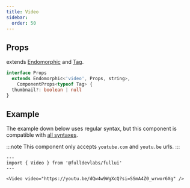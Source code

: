 ```yaml
---
title: Video
sidebar: 
  order: 50
---
```


## Props
extends [Endomorphic](/guides/components) and [Tag](/components/tag).
```ts
interface Props
  extends Endomorphic<'video', Props, string>,
    ComponentProps<typeof Tag> {
  thumbnail?: boolean | null
}
```

## Example
The example down below uses regular syntax, but this component is compatible with [all syntaxes](/guides/components#syntax).

:::note
This component only accepts `youtube.com` and `youtu.be` urls.
:::

```astro live
---
import { Video } from '@fulldevlabs/fullui'
---

<Video video="https://youtu.be/dQw4w9WgXcQ?si=SSmA4Z0_wrwor6Xg" />
```